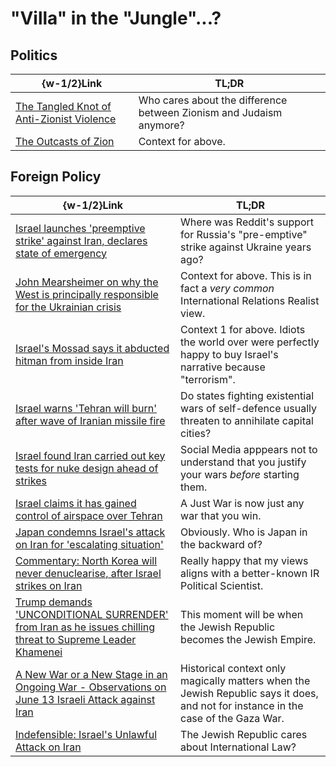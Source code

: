 #   "Villa" in the "Jungle"...?

##  Politics

|  \{w-1/2\}Link  |  TL;DR  |
|  ----  |  ----  |
|  [The Tangled Knot of Anti-Zionist Violence](https://jewishcurrents.org/the-tangled-knot-of-anti-zionist-violence)  |  Who cares about the difference between Zionism and Judaism anymore?  |
|  [The Outcasts of Zion](https://www.bostonreview.net/articles/the-outcasts-of-zion)  |  Context for above.  |

##  Foreign Policy

|  \{w-1/2\}Link  |  TL;DR  |
|  ----  |  ----  |
|  [Israel launches 'preemptive strike' against Iran, declares state of emergency](https://old.reddit.com/r/worldnews/comments/1la27h6/israel_launches_preemptive_strike_against_iran)  |  Where was Reddit's support for Russia's "pre-emptive" strike against Ukraine years ago?  |
|  [John Mearsheimer on why the West is principally responsible for the Ukrainian crisis](https://www.economist.com/by-invitation/2022/03/11/john-mearsheimer-on-why-the-west-is-principally-responsible-for-the-ukrainian-crisis)  |  Context for above. This is in fact a _very common_ International Relations Realist view.  |
|  [Israel's Mossad says it abducted hitman from inside Iran](https://www.bbc.com/news/world-middle-east-66022087)  |  Context 1 for above. Idiots the world over were perfectly happy to buy Israel's narrative because "terrorism".  |
|  [Israel warns 'Tehran will burn' after wave of Iranian missile fire](https://www.straitstimes.com/world/middle-east/israel-warns-tehran-will-burn-after-wave-of-iranian-missile-fire)  |  Do states fighting existential wars of self-defence usually threaten to annihilate capital cities?  |
|  [Israel found Iran carried out key tests for nuke design ahead of strikes](https://old.reddit.com/r/worldnews/comments/1lbx3by/israel_found_iran_carried_out_key_tests_for_nuke)  |  Social Media apppears not to understand that you justify your wars _before_ starting them.  |
|  [Israel claims it has gained control of airspace over Tehran](https://old.reddit.com/r/worldnews/comments/1lc1hlm/israel_claims_it_has_gained_control_of_airspace)  |  A Just War is now just any war that you win.  |
|  [Japan condemns Israel's attack on Iran for 'escalating situation'](https://mainichi.jp/english/articles/20250613/p2g/00m/0na/029000c)  |  Obviously. Who is Japan in the backward of?  |
|  [Commentary: North Korea will never denuclearise, after Israel strikes on Iran](https://www.channelnewsasia.com/commentary/israel-iran-attack-nuclear-weapons-damage-north-korea-5183166)  |  Really happy that my views aligns with a better-known IR Political Scientist.  |
|  [Trump demands 'UNCONDITIONAL SURRENDER' from Iran as he issues chilling threat to Supreme Leader Khamenei](https://www.independent.co.uk/news/world/americas/us-politics/trump-iran-surrender-israel-threat-b2771759.html)  |  This moment will be when the Jewish Republic becomes the Jewish Empire.  |
|  [A New War or a New Stage in an Ongoing War - Observations on June 13 Israeli Attack against Iran](https://www.justsecurity.org/114641/israel-iran-un-charter-jus-ad-bellum)  |  Historical context only magically matters when the Jewish Republic says it does, and not for instance in the case of the Gaza War.  |
|  [Indefensible: Israel's Unlawful Attack on Iran](https://www.justsecurity.org/115010/israel-unlawful-attack-iran-charter)  |  The Jewish Republic cares about International Law?  |
